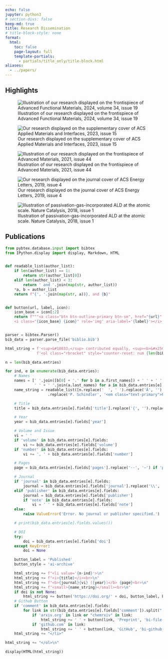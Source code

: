 ```yaml
---
echo: false
jupyter: python3
# section-divs: false
keep-md: true
title: Research Dissemination
# title-block-style: none
format:
  html:
    toc: false
    page-layout: full
    template-partials:
      - partials/title_only/title-block.html
aliases:
  - ../papers/
---
```


## Highlights

::: {layout="[[32.0,-2.0,32.0,-2.0,32.0]]"}
![Illustration of our research displayed on the frontispiece of Advanced Functional Materials, 2024, volume 34, issue 19](../images/frontispiece_advfuncmat.jpg)

![Our research displayed on the supplementary cover of ACS Applied Materials and Interfaces, 2023, issue 15](../images/aami_suppl_cover.jpg)

![Illustration of our research displayed on the frontispiece of Advanced Materials, 2021, issue 44](../images/frontispiece_advmat.jpg)
:::

::: {layout="[[-17.0,32.0,-2.0,32.0,-17.0]]"}
![Our research displayed on the journal cover of ACS Energy Letters, 2019, issue 4](../images/cover_ACS_EL.jpg)

![Illustration of passivation-gas-incorporated ALD at the atomic scale. Nature Catalysis, 2018, issue 1](../images/naturecat.png)
:::

## Publications

```python
from pybtex.database.input import bibtex
from IPython.display import display, Markdown, HTML


def readable_list(author_list):
    if len(author_list) == 1:
        return str(author_list[0])
    elif len(author_list) < 3:
        return ' and '.join(map(str, author_list))
    *a, b = author_list
    return f"{', '.join(map(str, a))}, and {b}"


def button(url, label, icon):
    icon_base = icon[:2]
    return f"""<a class="btn btn-outline-primary btn-sm", href="{url}" target="_blank" rel="noopener noreferrer">
    <i class="{icon_base} {icon}" role='img' aria-label='{label}'></i> {label} </a>"""


parser = bibtex.Parser()
bib_data = parser.parse_file('biblio.bib')

html_string = f'<sup>&#10033;</sup> contributed equally, <sup><b>&#x25C7;</b></sup> corresponding author<br><br>' + \
              f'<ol class="rbracket" style="counter-reset: num {len(bib_data.entries)+1};list-style-type: none;">\n'

n = len(bib_data.entries)

for ind, e in enumerate(bib_data.entries):
    # Names
    names = [' '.join([b[0] + '.' for b in a.first_names]) + ' ' + ' '.join([c[0] + '.' for c in a.middle_names]) +
             ' ' + ' '.join(a.last_names) for a in bib_data.entries[e].persons['author']]
    name_string = readable_list([n.replace('  ', ' ').replace('Â', '') for n in names]) \
                   .replace('P. Schindler', '<em class="text-primary">P. Schindler</em>').replace("+", "<sup><b>&#x25C7;</b></sup>").replace("*", "<sup>&#10033;</sup>")

    # Title
    title = bib_data.entries[e].fields['title'].replace('{', '').replace('}', '').replace('O2', 'O<sub>2</sub>').replace('O3', 'O<sub>3</sub>')

    # Year
    year = bib_data.entries[e].fields['year']

    # Volume and Issue
    vi = ' '
    if 'volume' in bib_data.entries[e].fields:
        vi += bib_data.entries[e].fields['volume']
    if 'number' in bib_data.entries[e].fields:
        vi += ', ' + bib_data.entries[e].fields['number']

    # Pages
    page = bib_data.entries[e].fields['pages'].replace('--', '–') if 'pages' in bib_data.entries[e].fields else ''

    # Journal
    if 'journal' in bib_data.entries[e].fields:
        journal = bib_data.entries[e].fields['journal'].replace('\\', '')
    elif 'publisher' in bib_data.entries[e].fields:
        journal = bib_data.entries[e].fields['publisher']
        if 'note' in bib_data.entries[e].fields:
            vi = ' ' + bib_data.entries[e].fields['note']
    else:
        raise ValueError('Error. No journal or publisher specified.')

    # print(bib_data.entries[e].fields.values())

    # DOI
    try:
        doi = bib_data.entries[e].fields['doi']
    except KeyError:
        doi = None

    button_label = 'Published'
    button_style = 'ai-archive'

    html_string += f"<li value='{n-ind}'>\n"
    html_string += f"<i>{title}</i><br>\n"
    html_string += f"<b>{journal}{vi} ({year})</b> {page}<br>\n"
    html_string += f"<small>{name_string}</small><br>\n"
    if doi is not None:
        html_string += button('https://doi.org/' + doi, button_label, button_style)
    # Github Button
    if 'comment' in bib_data.entries[e].fields:
        for link in str(bib_data.entries[e].fields['comment']).split(";"):
            if 'arxiv.org' in link or "chemrxiv" in link:
                html_string += ' ' + button(link, 'Preprint', 'bi-file-earmark-pdf')
            if 'github.com' in link:
                html_string += ' ' + button(link, 'GitHub', 'bi-github')
    html_string += "</li>"

html_string += "</ol>\n"

display(HTML(html_string))
```
